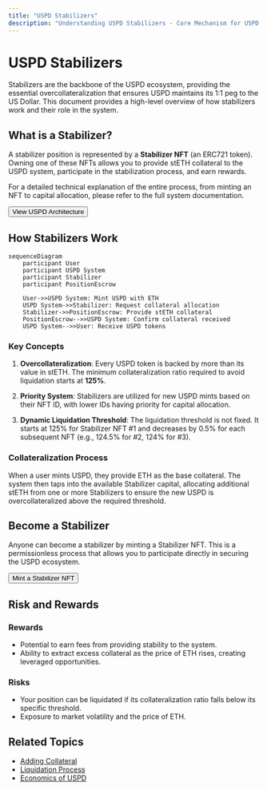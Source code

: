 ```yaml
---
title: "USPD Stabilizers"
description: "Understanding USPD Stabilizers - Core Mechanism for USPD's Stability"
---
```


# USPD Stabilizers

Stabilizers are the backbone of the USPD ecosystem, providing the essential overcollateralization that ensures USPD maintains its 1:1 peg to the US Dollar. This document provides a high-level overview of how stabilizers work and their role in the system.

## What is a Stabilizer?

A stabilizer position is represented by a **Stabilizer NFT** (an ERC721 token). Owning one of these NFTs allows you to provide stETH collateral to the USPD system, participate in the stabilization process, and earn rewards.

For a detailed technical explanation of the entire process, from minting an NFT to capital allocation, please refer to the full system documentation.

<div className="not-prose my-6">
    <Button asChild>
        <Link href="/docs/architecture">View USPD Architecture</Link>
    </Button>
</div>

## How Stabilizers Work

```mermaid
sequenceDiagram
    participant User
    participant USPD System
    participant Stabilizer
    participant PositionEscrow

    User->>USPD System: Mint USPD with ETH
    USPD System->>Stabilizer: Request collateral allocation
    Stabilizer->>PositionEscrow: Provide stETH collateral
    PositionEscrow-->>USPD System: Confirm collateral received
    USPD System-->>User: Receive USPD tokens
```

### Key Concepts

1.  **Overcollateralization**: Every USPD token is backed by more than its value in stETH. The minimum collateralization ratio required to avoid liquidation starts at **125%**.

2.  **Priority System**: Stabilizers are utilized for new USPD mints based on their NFT ID, with lower IDs having priority for capital allocation.

3.  **Dynamic Liquidation Threshold**: The liquidation threshold is not fixed. It starts at 125% for Stabilizer NFT #1 and decreases by 0.5% for each subsequent NFT (e.g., 124.5% for #2, 124% for #3).

### Collateralization Process

When a user mints USPD, they provide ETH as the base collateral. The system then taps into the available Stabilizer capital, allocating additional stETH from one or more Stabilizers to ensure the new USPD is overcollateralized above the required threshold.

## Become a Stabilizer

Anyone can become a stabilizer by minting a Stabilizer NFT. This is a permissionless process that allows you to participate directly in securing the USPD ecosystem.

<div className="not-prose my-6">
    <Button asChild>
        <Link href="/stabilizer/mint">Mint a Stabilizer NFT</Link>
    </Button>
</div>

## Risk and Rewards

### Rewards
-   Potential to earn fees from providing stability to the system.
-   Ability to extract excess collateral as the price of ETH rises, creating leveraged opportunities.

### Risks
-   Your position can be liquidated if its collateralization ratio falls below its specific threshold.
-   Exposure to market volatility and the price of ETH.

## Related Topics

-   [Adding Collateral](/docs/stabilizers/add-collateral)
-   [Liquidation Process](/docs/stabilizers/liquidation)
-   [Economics of USPD](/docs/economics)
